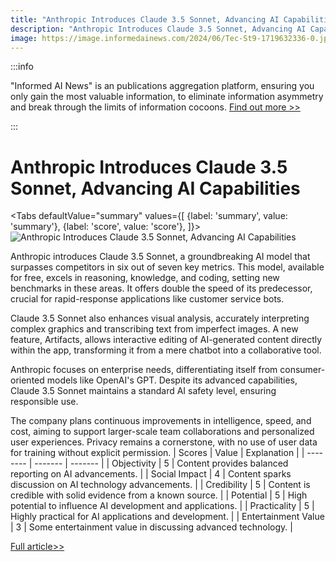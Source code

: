```yaml
---
title: "Anthropic Introduces Claude 3.5 Sonnet, Advancing AI Capabilities"
description: "Anthropic Introduces Claude 3.5 Sonnet, Advancing AI Capabilities"
image: https://image.informedainews.com/2024/06/Tec-St9-1719632336-0.jpg
---
```



:::info

"Informed AI News" is an publications aggregation platform, ensuring you only gain the most valuable information, to eliminate information asymmetry and break through the limits of information cocoons.  [Find out more >>](/)

:::

# Anthropic Introduces Claude 3.5 Sonnet, Advancing AI Capabilities


<Tabs
	defaultValue="summary"
	values={[
	{label: 'summary', value: 'summary'},
	{label: 'score', value: 'score'},
]}>
<TabItem value="summary">
<img
  src="https://image.informedainews.com/2024/06/Tec-St9-1719632336-0.jpg"
  alt="Anthropic Introduces Claude 3.5 Sonnet, Advancing AI Capabilities"
/>



Anthropic introduces Claude 3.5 Sonnet, a groundbreaking AI model that surpasses competitors in six out of seven key metrics. This model, available for free, excels in reasoning, knowledge, and coding, setting new benchmarks in these areas. It offers double the speed of its predecessor, crucial for rapid-response applications like customer service bots.

Claude 3.5 Sonnet also enhances visual analysis, accurately interpreting complex graphics and transcribing text from imperfect images. A new feature, Artifacts, allows interactive editing of AI-generated content directly within the app, transforming it from a mere chatbot into a collaborative tool.

Anthropic focuses on enterprise needs, differentiating itself from consumer-oriented models like OpenAI's GPT. Despite its advanced capabilities, Claude 3.5 Sonnet maintains a standard AI safety level, ensuring responsible use.

The company plans continuous improvements in intelligence, speed, and cost, aiming to support larger-scale team collaborations and personalized user experiences. Privacy remains a cornerstone, with no use of user data for training without explicit permission.
</TabItem>
<TabItem value="score">
	| Scores     | Value   | Explanation |
	| -------- | ------- | ------- |
	| Objectivity  | 5    | Content provides balanced reporting on AI advancements.    |
	| Social Impact | 4     | Content sparks discussion on AI technology advancements.    |
	| Credibility    | 5    | Content is credible with solid evidence from a known source.    |
	| Potential    | 5    | High potential to influence AI development and applications.    |
	| Practicality    | 5    | Highly practical for AI applications and development.    |
	| Entertainment Value    | 3    | Some entertainment value in discussing advanced technology.    |
</TabItem>
</Tabs>

[Full article>>](https://www.mittrchina.com/news/detail/13453)
